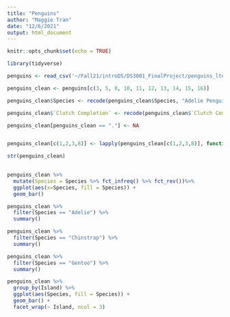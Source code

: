 ```yaml
---
title: "Penguins"
author: "Maggie Tran"
date: "12/6/2021"
output: html_document
---
```


```r
knitr::opts_chunk$set(echo = TRUE)
```

```r
library(tidyverse)
```

```r
penguins <- read_csv('~/Fall21/introDS/DS3001_FinalProject/penguins_lter.csv')

```

```r
penguins_clean <- penguins[c(3, 5, 8, 10, 11, 12, 13, 14, 15, 16)]

penguins_clean$Species <- recode(penguins_clean$Species, "Adelie Penguin (Pygoscelis adeliae)" = "Adelie", "Chinstrap penguin (Pygoscelis antarctica)" = "Chinstrap", "Gentoo penguin (Pygoscelis papua)" = "Gentoo")

penguins_clean$`Clutch Completion` <- recode(penguins_clean$`Clutch Completion`, "Yes" = 1, "No" = 0)

penguins_clean[penguins_clean == "."] <- NA


penguins_clean[c(1,2,3,8)] <- lapply(penguins_clean[c(1,2,3,8)], function(x) as.factor(x))

str(penguins_clean)
    
``` 

```r
penguins_clean %>%
  mutate(Species = Species %>% fct_infreq() %>% fct_rev())%>%
  ggplot(aes(x=Species, fill = Species)) +
  geom_bar()


```
```r
penguins_clean %>%
  filter(Species == "Adelie") %>%
  summary()

penguins_clean %>%
  filter(Species == "Chinstrap") %>%
  summary()

penguins_clean %>%
  filter(Species == "Gentoo") %>%
  summary()
```

```r
penguins_clean %>%
  group_by(Island) %>%
  ggplot(aes(Species, fill = Species)) + 
  geom_bar() +
  facet_wrap(~ Island, ncol = 3)
```

